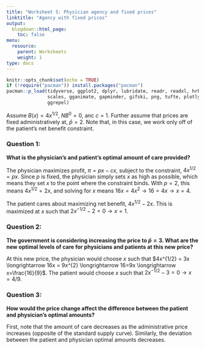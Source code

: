 ```yaml
---
title: "Worksheet 5: Physician agency and fixed prices"
linktitle: "Agency with fixed prices"
output:
  blogdown::html_page:
    toc: false
menu:
  resource:
    parent: Worksheets
    weight: 1
type: docs
---
```


```r
knitr::opts_chunk$set(echo = TRUE)
if (!require("pacman")) install.packages("pacman")
pacman::p_load(tidyverse, ggplot2, dplyr, lubridate, readr, readxl, hrbrthemes,
               scales, gganimate, gapminder, gifski, png, tufte, plotly, OECD,
               ggrepel)

```


Assume $B(x)=4x^{1/2}$, $NB^{0}=0$, anc $c=1$. Further assume that prices are fixed administratively at, $\bar{p}=2$. Note that, in this case, we work only off of the patient's net benefit constraint.

### Question 1:
**What is the physician's and patient's optimal amount of care provided?**


The physician maximizes profit, $\pi = px - cx$, subject to the constraint, $4x^{1/2} = px$. Since $p$ is fixed, the physician simply sets $x$ as high as possible, which means they set $x$ to the point where the constraint binds. With $p=2$, this means $4x^{1/2} = 2x$, and solving for $x$ means $16x = 4x^{2} \longrightarrow 16=4x \longrightarrow x=4$. 

The patient cares about maximizing net benefit, $4x^{1/2} - 2x$. This is maximized at $x$ such that $2x^{-1/2}-2=0 \longrightarrow x=1$. 

### Question 2:
**The government is considering increasing the price to $\bar{p}=3$. What are the new optimal levels of care for physicians and patients at this new price?**


At this new price, the physician would choose $x$ such that $4x^{1/2} = 3x \longrightarrow 16x = 9x^{2} \longrightarrow 16=9x \longrightarrow x=\frac{16}{9}$. The patient would choose $x$ such that $2x^{-1/2}-3=0 \longrightarrow x=4/9$. 

### Question 3:
**How would the price change affect the difference between the patient and physician's optimal amounts?**


First, note that the amount of care decreases as the administrative price increases (opposite of the standard supply curve). Similarly, the deviation between the patient and physician optimal amounts decreases.

